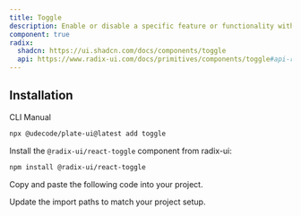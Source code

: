 ```yaml
---
title: Toggle
description: Enable or disable a specific feature or functionality with a toggle switch.
component: true
radix:
  shadcn: https://ui.shadcn.com/docs/components/toggle
  api: https://www.radix-ui.com/docs/primitives/components/toggle#api-reference
---
```


## Installation

<Tabs defaultValue="cli">

<TabsList>
<TabsTrigger value="cli">CLI</TabsTrigger>
<TabsTrigger value="manual">Manual</TabsTrigger>
</TabsList>
<TabsContent value="cli">

```bash
npx @udecode/plate-ui@latest add toggle
```

</TabsContent>

<TabsContent value="manual">

<Steps>

<Step>

Install the `@radix-ui/react-toggle` component from radix-ui:

```bash
npm install @radix-ui/react-toggle
```

</Step>

<Step>

Copy and paste the following code into your project.

</Step>

<ComponentSource name="toggle" />

<Step>

Update the import paths to match your project setup.

</Step>

</Steps>

</TabsContent>

</Tabs>
